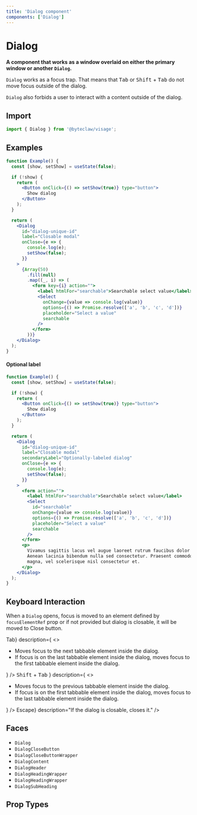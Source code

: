 ```yaml
---
title: 'Dialog component'
components: ['Dialog']
---
```


# Dialog

**A component that works as a window overlaid on either the primary window or another `Dialog`.**

`Dialog` works as a focus trap. That means that <kbd>Tab</kbd> or <kbd>Shift</kbd> + <kbd>Tab</kbd> do not move focus outside of the dialog.

`Dialog` also forbids a user to interact with a content outside of the dialog.

## Import

```js transpile=false
import { Dialog } from '@byteclaw/visage';
```

## Examples

```jsx live=true
function Example() {
  const [show, setShow] = useState(false);

  if (!show) {
    return (
      <Button onClick={() => setShow(true)} type="button">
        Show dialog
      </Button>
    );
  }

  return (
    <Dialog
      id="dialog-unique-id"
      label="Closable modal"
      onClose={e => {
        console.log(e);
        setShow(false);
      }}
    >
      {Array(50)
        .fill(null)
        .map((_, i) => (
          <form key={i} action="">
            <label htmlFor="searchable">Searchable select value</label>
            <Select
              onChange={value => console.log(value)}
              options={() => Promise.resolve(['a', 'b', 'c', 'd'])}
              placeholder="Select a value"
              searchable
            />
          </form>
        ))}
    </Dialog>
  );
}
```

#### Optional label

```jsx live=true
function Example() {
  const [show, setShow] = useState(false);

  if (!show) {
    return (
      <Button onClick={() => setShow(true)} type="button">
        Show dialog
      </Button>
    );
  }

  return (
    <Dialog
      id="dialog-unique-id"
      label="Closable modal"
      secondaryLabel="Optionally-labeled dialog"
      onClose={e => {
        console.log(e);
        setShow(false);
      }}
    >
      <form action="">
        <label htmlFor="searchable">Searchable select value</label>
        <Select
          id="searchable"
          onChange={value => console.log(value)}
          options={() => Promise.resolve(['a', 'b', 'c', 'd'])}
          placeholder="Select a value"
          searchable
        />
      </form>
      <p>
        Vivamus sagittis lacus vel augue laoreet rutrum faucibus dolor auctor.
        Aenean lacinia bibendum nulla sed consectetur. Praesent commodo cursus
        magna, vel scelerisque nisl consectetur et.
      </p>
    </Dialog>
  );
}
```

## Keyboard Interaction

When a `Dialog` opens, focus is moved to an element defined by `focusElementRef` prop or if not provided but dialog is closable, it will be moved to Close button.

<DescriptionList>
  <DescriptionListItem
    term={<KeyboardKey>Tab</KeyboardKey>}
    description={
      <>
        <ul>
          <li>Moves focus to the next tabbable element inside the dialog.</li>
          <li>
            If focus is on the last tabbable element inside the dialog, moves
            focus to the first tabbable element inside the dialog.
          </li>
        </ul>
      </>
    }
  />
  <DescriptionListItem
    term={
      <Text styles={{ whiteSpace: 'nowrap' }}>
        <kbd>Shift</kbd> + <kbd>Tab</kbd>
      </Text>
    }
    description={
      <>
        <ul>
          <li>
            Moves focus to the previous tabbable element inside the dialog.
          </li>
          <li>
            If focus is on the first tabbable element inside the dialog, moves
            focus to the last tabbable element inside the dialog.
          </li>
        </ul>
      </>
    }
  />
  <DescriptionListItem
    term={<KeyboardKey>Escape</KeyboardKey>}
    description="If the dialog is closable, closes it."
  />
</DescriptionList>

## Faces

- `Dialog`
- `DialogCloseButton`
- `DialogCloseButtonWrapper`
- `DialogContent`
- `DialogHeader`
- `DialogHeadingWrapper`
- `DialogHeadingWrapper`
- `DialogSubHeading`

## Prop Types

<PropTypes component="Dialog" />
